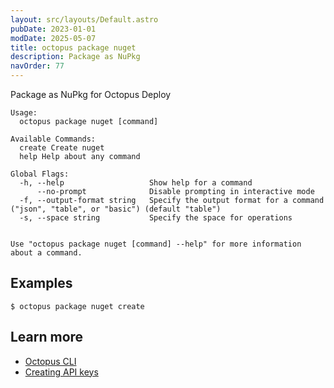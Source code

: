 ```yaml
---
layout: src/layouts/Default.astro
pubDate: 2023-01-01
modDate: 2025-05-07
title: octopus package nuget
description: Package as NuPkg
navOrder: 77
---
```


Package as NuPkg for Octopus Deploy

```
Usage:
  octopus package nuget [command]

Available Commands:
  create Create nuget
  help Help about any command

Global Flags:
  -h, --help                   Show help for a command
      --no-prompt              Disable prompting in interactive mode
  -f, --output-format string   Specify the output format for a command ("json", "table", or "basic") (default "table")
  -s, --space string           Specify the space for operations


Use "octopus package nuget [command] --help" for more information about a command.
```

## Examples

<SamplesInstance />

```
$ octopus package nuget create

```

## Learn more

- [Octopus CLI](/docs/octopus-rest-api/cli)
- [Creating API keys](/docs/octopus-rest-api/how-to-create-an-api-key)